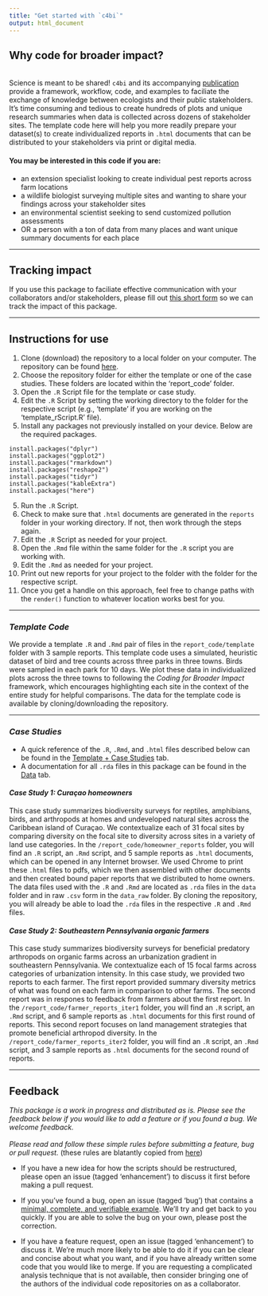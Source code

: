 ```yaml
---
title: "Get started with `c4bi`"
output: html_document
---
```

## Why code for broader impact?
<br>
Science is meant to be shared! `c4bi` and its accompanying [publication](#doi) provide a framework, workflow, code, and examples to faciliate the exchange of knowledge between ecologists and their public stakeholders. It's time consuming and tedious to create hundreds of plots and unique research summaries when data is collected across dozens of stakeholder sites. The template code here will help you more readily prepare your dataset(s) to create individualized reports in `.html` documents that can be distributed to your stakeholders via print or digital media.

#### You may be interested in this code if you are:
- an extension specialist looking to create individual pest reports across farm locations
- a wildlife biologist surveying multiple sites and wanting to share your findings across your stakeholder sites
- an environmental scientist seeking to send customized pollution assessments
- OR a person with a ton of data from many places and want unique summary documents for each place

<hr>

## Tracking impact

If you use this package to faciliate effective communication with your collaborators and/or stakeholders, please fill out [this short form](#form) so we can track the impact of this package.

<hr>

## Instructions for use
1. Clone (download) the repository to a local folder on your computer. The repository can be found [here](https://github.com/dbturner/c4bi). 
2. Choose the repository folder for either the template or one of the case studies. These folders are located within the 'report_code' folder.
2. Open the `.R` Script file for the template or case study.
3. Edit the `.R` Script by setting the working directory to the folder for the respective script (e.g., 'template' if you are working on the 'template_rScript.R' file).
4. Install any packages not previously installed on your device. Below are the required packages.

```
install.packages("dplyr")
install.packages("ggplot2")
install.packages("rmarkdown")
install.packages("reshape2")
install.packages("tidyr")
install.packages("kableExtra")
install.packages("here")
```
5. Run the `.R` Script.
6. Check to make sure that `.html` documents are generated in the `reports` folder in your working directory. If not, then work through the steps again.
7. Edit the `.R` Script as needed for your project.
8. Open the `.Rmd` file within the same folder for the `.R` script you are working with.
9. Edit the `.Rmd` as needed for your project.  
10. Print out new reports for your project to the folder with the folder for the respective script.  
11. Once you get a handle on this approach, feel free to change paths with the `render()` function to whatever location works best for you.  

<hr>

### _Template Code_

We provide a template `.R` and `.Rmd` pair of files in the `report_code/template` folder with 3 sample reports. This template code uses a simulated, heuristic dataset of bird and tree counts across three parks in three towns. Birds were sampled in each park for 10 days. We plot these data in individualized plots across the three towns to following the _Coding for Broader Impact_ framework, which encourages highlighting each site in the context of the entire study for helpful comparisons. The data for the template code is available by cloning/downloading the repository.
<hr>

### _Case Studies_

  * A quick reference of the `.R`, `.Rmd`, and `.html` files described below can be found in the [Template + Case Studies](https://dbturner.github.io/c4bi/articles/index.html) tab.  
  * A documentation for all `.rda` files in this package can be found in the [Data](https://dbturner.github.io/c4bi/reference/index.html) tab.  
  
#### _Case Study 1: Curaçao homeowners_
This case study summarizes biodiversity surveys for reptiles, amphibians, birds, and arthropods at homes and undeveloped natural sites across the Caribbean island of Curaçao. We contextualize each of 31 focal sites by comparing diversity on the focal site to diversity across sites in a variety of land use categories. In the `/report_code/homeowner_reports` folder, you will find an `.R` script, an `.Rmd` script, and 5 sample reports as `.html` documents, which can be opened in any Internet browser. We used Chrome to print these `.html` files to pdfs, which we then assembled with other documents and then created bound paper reports that we distributed to home owners. The data files used with the `.R` and `.Rmd` are located as `.rda` files in the `data` folder and in raw `.csv` form in the `data_raw` folder. By cloning the repository, you will already be able to load the `.rda` files in the respective `.R` and `.Rmd` files.
  
#### _Case Study 2: Southeastern Pennsylvania organic farmers_
This case study summarizes biodiversity surveys for beneficial predatory arthropods on organic farms across an urbanization gradient in southeastern Pennsylvania. We contextualize each of 15 focal farms across categories of urbanization intensity. In this case study, we provided two reports to each farmer. The first report provided summary diversity metrics of what was found on each farm in comparison to other farms. The second report was in respones to feedback from farmers about the first report. In the `/report_code/farmer_reports_iter1` folder, you will find an `.R` script, an `.Rmd` script, and 6 sample reports as `.html` documents for this first round of reports. This second report focuses on land management strategies that promote beneficial arthropod diversity. In the `/report_code/farmer_reports_iter2` folder, you will find an `.R` script, an `.Rmd` script, and 3 sample reports as `.html` documents for the second round of reports.

<hr>

## Feedback
_This package is a work in progress and distributed as is. Please see the feedback below if you would like to add a feature or if you found a bug. We welcome feedback._
<br>
<br>
_Please read and follow these simple rules before submitting a feature, bug or pull request._
(these rules are blatantly copied from [here](https://github.com/willpearse/pez "pez GitHub page"))

* If you have a new idea for how the scripts should be restructured, please open an issue (tagged 'enhancement') to discuss it first before making a pull request.

* If you you've found a bug, open an issue (tagged 'bug') that contains a  [minimal, complete, and verifiable example](https://stackoverflow.com/help/mcve "How to make a great reproducible example?"). We'll try and get back to you quickly. If you are able to solve the bug on your own, please post the correction.

* If you have a feature request, open an issue (tagged 'enhancement') to discuss it. We're much more likely to be able to do it if you can be clear and concise about what you want, and if you have already written some code that you would like to merge. If you are requesting a complicated analysis technique that is not available, then consider bringing one of the authors of the individual code repositories on as a collaborator.
